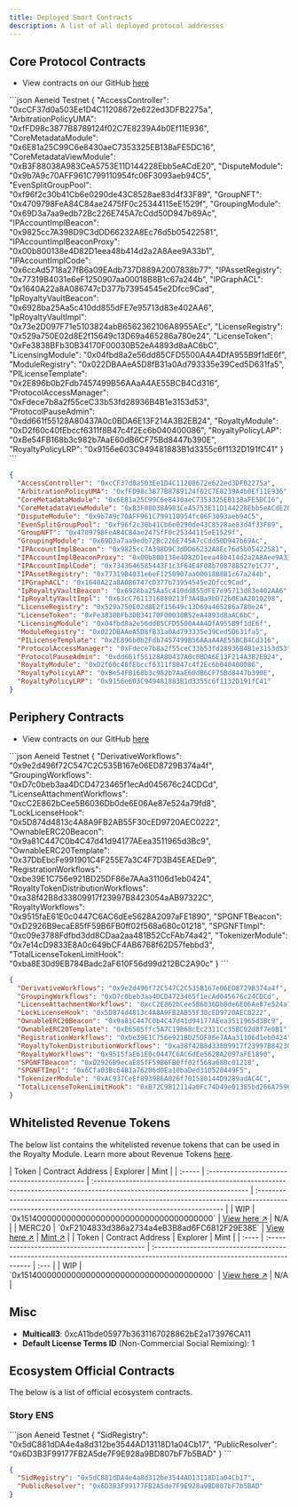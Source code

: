 ```yaml
---
title: Deployed Smart Contracts
description: A list of all deployed protocol addresses
---
```


## Core Protocol Contracts

* View contracts on our GitHub [here](https://github.com/storyprotocol/protocol-core-v1/tree/main)

<CodeGroup>
```json Aeneid Testnet
{
  "AccessController": "0xcCF37d0a503Ee1D4C11208672e622ed3DFB2275a",
  "ArbitrationPolicyUMA": "0xfFD98c3877B8789124f02C7E8239A4b0Ef11E936",
  "CoreMetadataModule": "0x6E81a25C99C6e8430aeC7353325EB138aFE5DC16",
  "CoreMetadataViewModule": "0xB3F88038A983CeA5753E11D144228Ebb5eACdE20",
  "DisputeModule": "0x9b7A9c70AFF961C799110954fc06F3093aeb94C5",
  "EvenSplitGroupPool": "0xf96f2c30b41Cb6e0290de43C8528ae83d4f33F89",
  "GroupNFT": "0x4709798FeA84C84ae2475fF0c25344115eE1529f",
  "GroupingModule": "0x69D3a7aa9edb72Bc226E745A7cCdd50D947b69Ac",
  "IPAccountImplBeacon": "0x9825cc7A398D9C3dDD66232A8Ec76d5b05422581",
  "IPAccountImplBeaconProxy": "0x00b800138e4D82D1eea48b414d2a2A8Aee9A33b1",
  "IPAccountImplCode": "0x6ccAd5718a27fB6a09EAdb737D889A2007838b77",
  "IPAssetRegistry": "0x77319B4031e6eF1250907aa00018B8B1c67a244b",
  "IPGraphACL": "0x1640A22a8A086747cD377b73954545e2Dfcc9Cad",
  "IpRoyaltyVaultBeacon": "0x6928ba25Aa5c410dd855dFE7e95713d83e402AA6",
  "IpRoyaltyVaultImpl": "0x73e2D097F71e5103824abB6562362106A8955AEc",
  "LicenseRegistry": "0x529a750E02d8E2f15649c13D69a465286a780e24",
  "LicenseToken": "0xFe3838BFb30B34170F00030B52eA4893d8aAC6bC",
  "LicensingModule": "0x04fbd8a2e56dd85CFD5500A4A4DfA955B9f1dE6f",
  "ModuleRegistry": "0x022DBAAeA5D8fB31a0Ad793335e39Ced5D631fa5",
  "PILicenseTemplate": "0x2E896b0b2Fdb7457499B56AAaA4AE55BCB4Cd316",
  "ProtocolAccessManager": "0xFdece7b8a2f55ceC33b53fd28936B4B1e3153d53",
  "ProtocolPauseAdmin": "0xdd661f55128A80437A0c0BDA6E13F214A3B2EB24",
  "RoyaltyModule": "0xD2f60c40fEbccf6311f8B47c4f2Ec6b040400086",
  "RoyaltyPolicyLAP": "0xBe54FB168b3c982b7AaE60dB6CF75Bd8447b390E",
  "RoyaltyPolicyLRP": "0x9156e603C949481883B1d3355c6f1132D191fC41"
}
```

```json Mainnet
{
  "AccessController": "0xcCF37d0a503Ee1D4C11208672e622ed3DFB2275a",
  "ArbitrationPolicyUMA": "0xfFD98c3877B8789124f02C7E8239A4b0Ef11E936",
  "CoreMetadataModule": "0x6E81a25C99C6e8430aeC7353325EB138aFE5DC16",
  "CoreMetadataViewModule": "0xB3F88038A983CeA5753E11D144228Ebb5eACdE20",
  "DisputeModule": "0x9b7A9c70AFF961C799110954fc06F3093aeb94C5",
  "EvenSplitGroupPool": "0xf96f2c30b41Cb6e0290de43C8528ae83d4f33F89",
  "GroupNFT": "0x4709798FeA84C84ae2475fF0c25344115eE1529f",
  "GroupingModule": "0x69D3a7aa9edb72Bc226E745A7cCdd50D947b69Ac",
  "IPAccountImplBeacon": "0x9825cc7A398D9C3dDD66232A8Ec76d5b05422581",
  "IPAccountImplBeaconProxy": "0x00b800138e4D82D1eea48b414d2a2A8Aee9A33b1",
  "IPAccountImplCode": "0x7343646585443F1c3F64E4F08b708788527e1C77",
  "IPAssetRegistry": "0x77319B4031e6eF1250907aa00018B8B1c67a244b",
  "IPGraphACL": "0x1640A22a8A086747cD377b73954545e2Dfcc9Cad",
  "IpRoyaltyVaultBeacon": "0x6928ba25Aa5c410dd855dFE7e95713d83e402AA6",
  "IpRoyaltyVaultImpl": "0x63cC7611316880213f3A4Ba9bD72b0EaA2010298",
  "LicenseRegistry": "0x529a750E02d8E2f15649c13D69a465286a780e24",
  "LicenseToken": "0xFe3838BFb30B34170F00030B52eA4893d8aAC6bC",
  "LicensingModule": "0x04fbd8a2e56dd85CFD5500A4A4DfA955B9f1dE6f",
  "ModuleRegistry": "0x022DBAAeA5D8fB31a0Ad793335e39Ced5D631fa5",
  "PILicenseTemplate": "0x2E896b0b2Fdb7457499B56AAaA4AE55BCB4Cd316",
  "ProtocolAccessManager": "0xFdece7b8a2f55ceC33b53fd28936B4B1e3153d53",
  "ProtocolPauseAdmin": "0xdd661f55128A80437A0c0BDA6E13F214A3B2EB24",
  "RoyaltyModule": "0xD2f60c40fEbccf6311f8B47c4f2Ec6b040400086",
  "RoyaltyPolicyLAP": "0xBe54FB168b3c982b7AaE60dB6CF75Bd8447b390E",
  "RoyaltyPolicyLRP": "0x9156e603C949481883B1d3355c6f1132D191fC41"
}
```
</CodeGroup>

## Periphery Contracts

* View contracts on our GitHub [here](https://github.com/storyprotocol/protocol-periphery-v1)

<CodeGroup>
```json Aeneid Testnet
{
  "DerivativeWorkflows": "0x9e2d496f72C547C2C535B167e06ED8729B374a4f",
  "GroupingWorkflows": "0xD7c0beb3aa4DCD4723465f1ecAd045676c24CDCd",
  "LicenseAttachmentWorkflows": "0xcC2E862bCee5B6036Db0de6E06Ae87e524a79fd8",
  "LockLicenseHook": "0x5D874d4813c4A8A9FB2AB55F30cED9720AEC0222",
  "OwnableERC20Beacon": "0x9a81C447C0b4C47d41d94177AEea3511965d3Bc9",
  "OwnableERC20Template": "0x37DbEbcFe991901C4F255E7a3C4F7D3B45EAEDe9",
  "RegistrationWorkflows": "0xbe39E1C756e921BD25DF86e7AAa31106d1eb0424",
  "RoyaltyTokenDistributionWorkflows": "0xa38f42B8d33809917f23997B8423054aAB97322C",
  "RoyaltyWorkflows": "0x9515faE61E0c0447C6AC6dEe5628A2097aFE1890",
  "SPGNFTBeacon": "0xD2926B9ecaE85fF59B6FB0ff02f568a680c01218",
  "SPGNFTImpl": "0xc09e3788Fdfbd3dd8CDaa2aa481B52CcFAb74a42",
  "TokenizerModule": "0x7e14cD9833E8A0c649bCF4AB6768f62D57febbd3",
  "TotalLicenseTokenLimitHook": "0xba8E30d9EB784Badc2aF610F56d99d212BC2A90c"
}
```

```json Mainnet
{
  "DerivativeWorkflows": "0x9e2d496f72C547C2C535B167e06ED8729B374a4f",
  "GroupingWorkflows": "0xD7c0beb3aa4DCD4723465f1ecAd045676c24CDCd",
  "LicenseAttachmentWorkflows": "0xcC2E862bCee5B6036Db0de6E06Ae87e524a79fd8",
  "LockLicenseHook": "0x5D874d4813c4A8A9FB2AB55F30cED9720AEC0222",
  "OwnableERC20Beacon": "0x9a81C447C0b4C47d41d94177AEea3511965d3Bc9",
  "OwnableERC20Template": "0xE6505ffc5A7C19B68cEc2311Cc35BC02d8f7e0B1",
  "RegistrationWorkflows": "0xbe39E1C756e921BD25DF86e7AAa31106d1eb0424",
  "RoyaltyTokenDistributionWorkflows": "0xa38f42B8d33809917f23997B8423054aAB97322C",
  "RoyaltyWorkflows": "0x9515faE61E0c0447C6AC6dEe5628A2097aFE1890",
  "SPGNFTBeacon": "0xD2926B9ecaE85fF59B6FB0ff02f568a680c01218",
  "SPGNFTImpl": "0x6Cfa03Bc64B1a76206d0Ea10baDed31D520449F5",
  "TokenizerModule": "0xAC937CeEf893986A026f701580144D9289adAC4C",
  "TotalLicenseTokenLimitHook": "0xB72C9812114a0Fc74D49e01385bd266A75960Cda"
}
```
</CodeGroup>

## Whitelisted Revenue Tokens

The below list contains the whitelisted revenue tokens that can be used in the Royalty Module. Learn more about Revenue Tokens [here](/concepts/royalty-module/ip-royalty-vault).

<Tabs>
  <Tab title="Aeneid Testnet">
    | Token  | Contract Address                             | Explorer                                                                                                                   | Mint                                                                                                                                                |
    | :----- | :------------------------------------------- | :------------------------------------------------------------------------------------------------------------------------- | :-------------------------------------------------------------------------------------------------------------------------------------------------- |
    | WIP    | `0x1514000000000000000000000000000000000000` | <a href="https://aeneid.storyscan.xyz/address/0x1514000000000000000000000000000000000000" target="_blank">View here ↗️</a> | N/A                                                                                                                                                 |
    | MERC20 | `0xF2104833d386a2734a4eB3B8ad6FC6812F29E38E` | <a href="https://aeneid.storyscan.xyz/address/0xF2104833d386a2734a4eB3B8ad6FC6812F29E38E" target="_blank">View here ↗️</a> | <a href="https://aeneid.storyscan.xyz/address/0xF2104833d386a2734a4eB3B8ad6FC6812F29E38E?tab=write_contract#0x40c10f19" target="_blank">Mint ↗️</a> |
  </Tab>

  <Tab title="Mainnet">
    | Token | Contract Address                             | Explorer                                                                                                                   | Mint |
    | :---- | :------------------------------------------- | :------------------------------------------------------------------------------------------------------------------------- | :--- |
    | WIP   | `0x1514000000000000000000000000000000000000` | <a href="https://aeneid.storyscan.xyz/address/0x1514000000000000000000000000000000000000" target="_blank">View here ↗️</a> | N/A  |
  </Tab>
</Tabs>

## Misc

* **Multicall3**: 0xcA11bde05977b3631167028862bE2a173976CA11
* **Default License Terms ID** (Non-Commercial Social Remixing): 1

## Ecosystem Official Contracts

The below is a list of official ecosystem contracts.

### Story ENS

<CodeGroup>
```json Aeneid Testnet
{
  "SidRegistry": "0x5dC881dDA4e4a8d312be3544AD13118D1a04Cb17",
  "PublicResolver": "0x6D3B3F99177FB2A5de7F9E928a9BD807bF7b5BAD"
}
```

```json Mainnet
{
  "SidRegistry": "0x5dC881dDA4e4a8d312be3544AD13118D1a04Cb17",
  "PublicResolver": "0x6D3B3F99177FB2A5de7F9E928a9BD807bF7b5BAD"
}
```
</CodeGroup>
